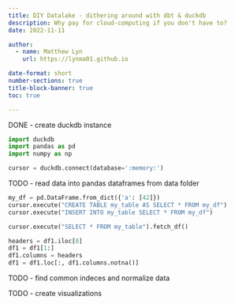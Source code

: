 ```yaml
---
title: DIY Datalake - dithering around with dbt & duckdb
description: Why pay for cloud-computing if you don't have to?
date: 2022-11-11

author:
  - name: Matthew Lyn
    url: https://lynma01.github.io

date-format: short
number-sections: true
title-block-banner: true
toc: true

---
```


DONE - create duckdb instance
```python
import duckdb
import pandas as pd
import numpy as np

cursor = duckdb.connect(database=':memory:')
```

TODO - read data into pandas dataframes from data folder
```python
my_df = pd.DataFrame.from_dict({'a': [42]})
cursor.execute("CREATE TABLE my_table AS SELECT * FROM my_df")
cursor.execute("INSERT INTO my_table SELECT * FROM my_df")
```

```python
cursor.execute("SELECT * FROM my_table").fetch_df()

headers = df1.iloc[0]
df1 = df1[1:]
df1.columns = headers
df1 = df1.loc[:, df1.columns.notna()]
```

TODO - find common indeces and normalize data

TODO - create visualizations
